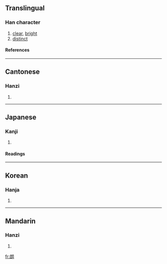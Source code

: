 {{see|朗}}

==Translingual==
===Han character===
{{Han char|rn=74|rad=月|as=07|sn=11|four=3772<sub>0</sub>|canj=戈戈月 (IIB)}}
# [[clear]], [[bright]]
# [[distinct]]
====References====
{{Han ref|kx=0505.230|dkj=14362|dj=0884.190|hdz=32072.060|uh=6717|ud=26391|bh=AED4|bd=44756}}

----
==Cantonese==
===Hanzi===
{{yue-hanzi|jyut=|y=long5}}
# {{defn|Cantonese}}

----
==Japanese==
===Kanji===
{{ja-kanji|grade=6|rs=月07}}
# {{defn|Japanese}} 
====Readings====
{{ja-readings|on=[[ろう]] (rō)|kun=[[ほがらか]] (hogaraka), [[あきらか]] (akiraka)}}

----
==Korean==
===Hanja===
{{ko-hanja|hangeul=랑>낭|eumhun=|rv=rang>nang|mr=rang>nang|y=lang>nang}}
# {{defn|Korean}}

----
==Mandarin==
===Hanzi===
{{cmn-hanzi|pin=[[lǎng]] (lang3)|wg=lang<sup>3</sup>}}
# {{defn|Mandarin}}

[[fr:朗]]